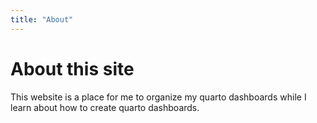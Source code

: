 ```yaml
---
title: "About"
---
```


# About this site

This website is a place for me to organize my quarto dashboards while I learn about how to create quarto dashboards.
